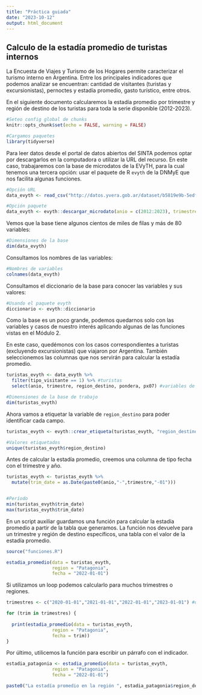 ```yaml
---
title: "Práctica guiada"
date: "2023-10-12"
output: html_document
---
```


## Calculo de la estadía promedio de turistas internos

La Encuesta de Viajes y Turismo de los Hogares permite caracterizar el turismo interno en Argentina. Entre los principales indicadores que podemos analizar se encuentran: cantidad de visitantes (turistas y excursionistas), pernoctes y estadía promedio, gasto turístico, entre otros.

En el siguiente documento calcularemos la estadía promedio por trimestre y región de destino de los turistas para toda la serie disponible (2012-2023).

```r

#Seteo config global de chunks
knitr::opts_chunk$set(echo = FALSE, warning = FALSE)

#Cargamos paquetes
library(tidyverse)
```

Para leer datos desde el portal de datos abiertos del SINTA podemos optar por descargarlos en la computadora o utilizar la URL del recurso. En este caso, trabajaremos con la base de microdatos de la EVyTH, para la cual tenemos una tercera opción: usar el paquete de R `evyth` de la DNMyE que nos facilita algunas funciones.

```r
#Opción URL
data_evyth <- read_csv("http://datos.yvera.gob.ar/dataset/b5819e9b-5edf-4aad-bd39-a81158a2b3f3/resource/645e5505-68ee-4cfa-90f9-fcc9a4a34a85/download/evyth_microdatos.csv")

#Opción paquete
data_evyth <- evyth::descargar_microdato(anio = c(2012:2023), trimestre = c(1:4))
```

Vemos que la base tiene algunos cientos de miles de filas y más de 80 variables:
```r
#Dimensiones de la base
dim(data_evyth)
```

Consultamos los nombres de las variables:
```r
#Nombres de variables
colnames(data_evyth)
```

Consultamos el diccionario de la base para conocer las variables y sus valores:

```r
#Usando el paquete evyth
diccionario <- evyth::diccionario
```

Como la base es un poco grande, podemos quedarnos solo con las variables y casos de nuestro interés aplicando algunas de las funciones vistas en el Módulo 2.

En este caso, quedémonos con los casos correspondientes a turistas (excluyendo excursionistas) que viajaron por Argentina. También seleccionemos las columnas que nos servirán para calcular la estadía promedio.

```r
turistas_evyth <- data_evyth %>% 
  filter(tipo_visitante == 1) %>% #turistas
  select(anio, trimestre, region_destino, pondera, px07) #variables de interés

#Dimensiones de la base de trabajo
dim(turistas_evyth)
```

Ahora vamos a etiquetar la variable de `region_destino` para poder identificar cada campo.

```r
turistas_evyth <- evyth::crear_etiqueta(turistas_evyth, "region_destino")

#Valores etiquetados
unique(turistas_evyth$region_destino)
```
Antes de calcular la estadía promedio, creemos una columna de tipo fecha con el trimestre y año.

```r
turistas_evyth <- turistas_evyth %>% 
  mutate(trim_date = as.Date(paste0(anio,"-",trimestre,"-01")))


#Período
min(turistas_evyth$trim_date)
max(turistas_evyth$trim_date)

```

En un script auxiliar guardamos una función para calcular la estadía promedio a partir de la tabla que generamos. La función nos devuelve para un trimestre y región de destino específicos, una tabla con el valor de la estadía promedio.

```r
source("funciones.R")

estadia_promedio(data = turistas_evyth, 
                 region = "Patagonia", 
                 fecha = "2022-01-01")

```

Si utilizamos un loop podemos calcularlo para muchos trimestres o regiones.

```r
trimestres <- c("2020-01-01","2021-01-01","2022-01-01","2023-01-01") #últimos primeros trimestres

for (trim in trimestres) {
  
  print(estadia_promedio(data = turistas_evyth, 
                 region = "Patagonia", 
                 fecha = trim))
}


```
Por último, utilicemos la función para escribir un párrafo con el indicador.

```r
estadia_patagonia <- estadia_promedio(data = turistas_evyth, 
                 region = "Patagonia", 
                 fecha = "2022-01-01")

paste0("La estadía promedio en la región ", estadia_patagonia$region_destino, " en el trimestre ", estadia_patagonia$trim_date, " fue de ", round(estadia_patagonia$estadia_promedio, 1), " noches.")
```

